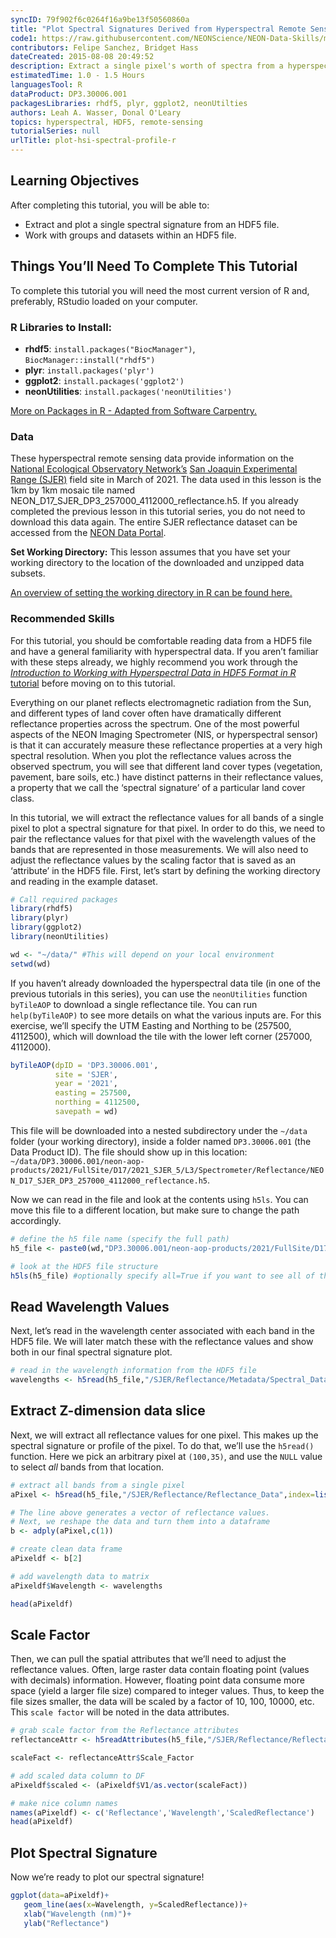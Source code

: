 ```yaml
---
syncID: 79f902f6c0264f16a9be13f50560860a
title: "Plot Spectral Signatures Derived from Hyperspectral Remote Sensing Data in HDF5 Format in R"
code1: https://raw.githubusercontent.com/NEONScience/NEON-Data-Skills/main/tutorials/R/AOP/Hyperspectral/Plot-Hyperspectral-Spectra/Plot-Hyperspectral-Spectra.R
contributors: Felipe Sanchez, Bridget Hass
dateCreated: 2015-08-08 20:49:52
description: Extract a single pixel's worth of spectra from a hyperspectral dataset stored in HDF5 format in R. Visualize the spectral signature.
estimatedTime: 1.0 - 1.5 Hours
languagesTool: R
dataProduct: DP3.30006.001
packagesLibraries: rhdf5, plyr, ggplot2, neonUtilties
authors: Leah A. Wasser, Donal O'Leary
topics: hyperspectral, HDF5, remote-sensing
tutorialSeries: null
urlTitle: plot-hsi-spectral-profile-r
---
```


<div id="ds-objectives" markdown="1">

## Learning Objectives
After completing this tutorial, you will be able to:

* Extract and plot a single spectral signature from an HDF5 file.
* Work with groups and datasets within an HDF5 file.


## Things You’ll Need To Complete This Tutorial
To complete this tutorial you will need the most current version of R and, 
preferably, RStudio loaded on your computer.

### R Libraries to Install:

* **rhdf5**: `install.packages("BiocManager")`, `BiocManager::install("rhdf5")`
* **plyr**: `install.packages('plyr')`
* **ggplot2**: `install.packages('ggplot2')`
* **neonUtilities**: `install.packages('neonUtilities')`

<a href="https://www.neonscience.org/packages-in-r" target="_blank"> More on Packages in
 R - Adapted from Software Carpentry.</a>


### Data

These hyperspectral remote sensing data provide information on the <a href="https://www.neonscience.org/" target="_blank"> National Ecological Observatory Network's</a> <a href="https://www.neonscience.org/field-sites/SJER" target="_blank" >San Joaquin Experimental Range (SJER)</a> field site in March of 2021. The data used in this lesson is the 1km by 1km mosaic tile named NEON_D17_SJER_DP3_257000_4112000_reflectance.h5. If you already completed the previous lesson in this tutorial series, you do not need to download this data again. The entire SJER reflectance dataset can be accessed from the <a href="http://data.neonscience.org" target="_blank">NEON Data Portal</a>.


**Set Working Directory:** This lesson assumes that you have set your working directory to the location of the downloaded and unzipped data subsets. 

<a href="https://www.neonscience.org/set-working-directory-r" target="_blank"> An overview of setting the working directory in R can be found here.</a>


### Recommended Skills

For this tutorial, you should be comfortable reading data from a HDF5 file and have a general familiarity with hyperspectral data. If you aren't familiar with these steps already, we highly recommend you work through the <a href="https://www.neonscience.org/hsi-hdf5-r" target="_blank"> 
*Introduction to Working with Hyperspectral Data in HDF5 Format in R* tutorial</a> before moving on to this tutorial.

</div> 

Everything on our planet reflects electromagnetic radiation from the Sun, and different types of land cover often have dramatically different reflectance properties across the spectrum. One of the most powerful aspects of the NEON Imaging Spectrometer (NIS, or hyperspectral sensor) is that it can accurately measure these reflectance properties at a very high spectral resolution. When you plot the reflectance values across the observed spectrum, you will see 
that different land cover types (vegetation, pavement, bare soils, etc.) have distinct patterns in their reflectance values, a property that we call the 
'spectral signature' of a particular land cover class. 

In this tutorial, we will extract the reflectance values for all bands of a single pixel to plot a spectral signature for that pixel. In order to do this,
we need to pair the reflectance values for that pixel with the wavelength values of the bands that are represented in those measurements. We will also need to adjust the reflectance values by the scaling factor that is saved as an 'attribute' in the HDF5 file. First, let's start by defining the working 
directory and reading in the example dataset.

```r

# Call required packages
library(rhdf5)
library(plyr)
library(ggplot2)
library(neonUtilities)

wd <- "~/data/" #This will depend on your local environment
setwd(wd)
```
If you haven't already downloaded the hyperspectral data tile (in one of the previous tutorials in this series), you can use the `neonUtilities` function `byTileAOP` to download a single reflectance tile. You can run `help(byTileAOP)` to see more details on what the various inputs are. For this exercise, we'll specify the UTM Easting and Northing to be (257500, 4112500), which will download the tile with the lower left corner (257000, 4112000).

```r
byTileAOP(dpID = 'DP3.30006.001',
          site = 'SJER',
          year = '2021',
          easting = 257500,
          northing = 4112500,
          savepath = wd)
```

This file will be downloaded into a nested subdirectory under the `~/data` folder (your working directory), inside a folder named `DP3.30006.001` (the Data Product ID). The file should show up in this location: `~/data/DP3.30006.001/neon-aop-products/2021/FullSite/D17/2021_SJER_5/L3/Spectrometer/Reflectance/NEON_D17_SJER_DP3_257000_4112000_reflectance.h5`.

Now we can read in the file and look at the contents using `h5ls`. You can move this file to a different location, but make sure to change the path accordingly.

```r
# define the h5 file name (specify the full path)
h5_file <- paste0(wd,"DP3.30006.001/neon-aop-products/2021/FullSite/D17/2021_SJER_5/L3/Spectrometer/Reflectance/NEON_D17_SJER_DP3_257000_4112000_reflectance.h5")

# look at the HDF5 file structure 
h5ls(h5_file) #optionally specify all=True if you want to see all of the information
```


## Read Wavelength Values

Next, let's read in the wavelength center associated with each band in the HDF5 file. We will later match these with the reflectance values and show both in our final spectral signature plot.

```r
# read in the wavelength information from the HDF5 file
wavelengths <- h5read(h5_file,"/SJER/Reflectance/Metadata/Spectral_Data/Wavelength")
```


## Extract Z-dimension data slice

Next, we will extract all reflectance values for one pixel. This makes up the spectral signature or profile of the pixel. To do that, we'll use the `h5read()` function. Here we pick an arbitrary pixel at `(100,35)`, and use the `NULL` value to select *all* bands from that location.

```r
# extract all bands from a single pixel
aPixel <- h5read(h5_file,"/SJER/Reflectance/Reflectance_Data",index=list(NULL,100,35))

# The line above generates a vector of reflectance values.
# Next, we reshape the data and turn them into a dataframe
b <- adply(aPixel,c(1))

# create clean data frame
aPixeldf <- b[2]

# add wavelength data to matrix
aPixeldf$Wavelength <- wavelengths

head(aPixeldf)
```

## Scale Factor

Then, we can pull the spatial attributes that we'll need to adjust the reflectance values. Often, large raster data contain floating point (values with decimals) information. However, floating point data consume more space (yield a larger file size) compared to integer values. Thus, to keep the file sizes smaller, the data will be scaled by a factor of 10, 100, 10000, etc. This `scale factor` will be noted in the data attributes.

```r

# grab scale factor from the Reflectance attributes
reflectanceAttr <- h5readAttributes(h5_file,"/SJER/Reflectance/Reflectance_Data" )

scaleFact <- reflectanceAttr$Scale_Factor

# add scaled data column to DF
aPixeldf$scaled <- (aPixeldf$V1/as.vector(scaleFact))

# make nice column names
names(aPixeldf) <- c('Reflectance','Wavelength','ScaledReflectance')
head(aPixeldf)

```

## Plot Spectral Signature

Now we're ready to plot our spectral signature!

```r

ggplot(data=aPixeldf)+
   geom_line(aes(x=Wavelength, y=ScaledReflectance))+
   xlab("Wavelength (nm)")+
   ylab("Reflectance")

```

